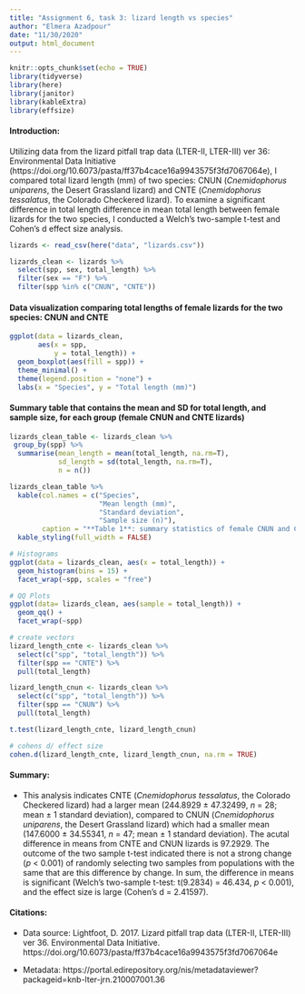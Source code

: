 ```yaml
---
title: "Assignment 6, task 3: lizard length vs species"
author: "Elmera Azadpour"
date: "11/30/2020"
output: html_document
---
```


```r
knitr::opts_chunk$set(echo = TRUE)
library(tidyverse)
library(here)
library(janitor)
library(kableExtra)
library(effsize)
```
#### Introduction:
Utilizing data from the lizard pitfall trap data (LTER-II, LTER-III) ver 36: Environmental Data Initiative (https://doi.org/10.6073/pasta/ff37b4cace16a9943575f3fd7067064e), I compared total lizard length (mm) of two species: CNUN (*Cnemidophorus uniparens*, the Desert Grassland lizard) and CNTE (*Cnemidophorus tessalatus*, the Colorado Checkered lizard). To examine a significant difference in total length difference in mean total length between female lizards for the two species, I conducted a Welch’s two-sample t-test and Cohen's d effect size analysis. 


```r
lizards <- read_csv(here("data", "lizards.csv"))
```

```r
lizards_clean <- lizards %>%
  select(spp, sex, total_length) %>% 
  filter(sex == "F") %>% 
  filter(spp %in% c("CNUN", "CNTE"))
```

####  Data visualization comparing total lengths of female lizards for the two species: CNUN and CNTE
```r
ggplot(data = lizards_clean,
       aes(x = spp, 
           y = total_length)) + 
  geom_boxplot(aes(fill = spp)) +
  theme_minimal() +
  theme(legend.position = "none") + 
  labs(x = "Species", y = "Total length (mm)")
```

####  Summary table that contains the mean and SD for total length, and sample size, for each group (female CNUN and CNTE lizards)
```r
lizards_clean_table <- lizards_clean %>% 
 group_by(spp) %>% 
  summarise(mean_length = mean(total_length, na.rm=T),
            sd_length = sd(total_length, na.rm=T),
            n = n())

lizards_clean_table %>%  
  kable(col.names = c("Species",
                      "Mean length (mm)",
                      "Standard deviation",
                      "Sample size (n)"), 
        caption = "**Table 1**: summary statistics of female CNUN and CNTE lizards") %>% 
  kable_styling(full_width = FALSE) 
```


```r
# Histograms
ggplot(data = lizards_clean, aes(x = total_length)) +
  geom_histogram(bins = 15) +
  facet_wrap(~spp, scales = "free")

# QQ Plots
ggplot(data= lizards_clean, aes(sample = total_length)) +
  geom_qq() +
  facet_wrap(~spp)
```


```r
# create vectors 
lizard_length_cnte <- lizards_clean %>% 
  select(c("spp", "total_length")) %>% 
  filter(spp == "CNTE") %>% 
  pull(total_length)

lizard_length_cnun <- lizards_clean %>% 
  select(c("spp", "total_length")) %>% 
  filter(spp == "CNUN") %>% 
  pull(total_length)

t.test(lizard_length_cnte, lizard_length_cnun)

# cohens d/ effect size
cohen.d(lizard_length_cnte, lizard_length_cnun, na.rm = TRUE)
```

#### Summary:
+ This analysis indicates CNTE (*Cnemidophorus tessalatus*, the Colorado Checkered lizard) had a larger mean (244.8929 ± 47.32499, *n* = 28; mean ± 1 standard deviation), compared to CNUN (*Cnemidophorus uniparens*, the Desert Grassland lizard) which had a smaller mean (147.6000 ± 34.55341, *n* = 47; mean ± 1 standard deviation). The acutal difference in means from CNTE and CNUN lizards is 97.2929. The outcome of the two sample t-test indicated there is not a strong change (*p* < 0.001) of randomly selecting two samples from populations with the same that are this difference by change. In sum, the difference in means is significant (Welch’s two-sample t-test: t(9.2834) = 46.434, *p* < 0.001), and the effect size is large (Cohen’s d = 2.41597).

#### Citations:
+ Data source: Lightfoot, D. 2017. Lizard pitfall trap data (LTER-II, LTER-III) ver 36. Environmental Data Initiative. https://doi.org/10.6073/pasta/ff37b4cace16a9943575f3fd7067064e 

+ Metadata: https://portal.edirepository.org/nis/metadataviewer?packageid=knb-lter-jrn.210007001.36
